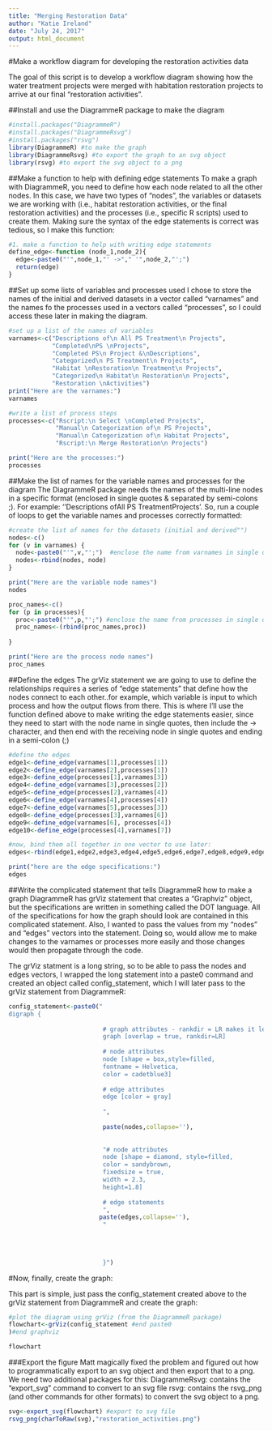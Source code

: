 ```yaml
---
title: "Merging Restoration Data"
author: "Katie Ireland"
date: "July 24, 2017"
output: html_document
---
```


#Make a workflow diagram for developing the restoration activities data

The goal of this script is to develop a workflow diagram showing how the water treatment projects were merged with habitation restoration projects to arrive at our final "restoration activities".

##Install and use the DiagrammeR package to make the diagram
```r
#install.packages("DiagrammeR")
#install.packages("DiagrammeRsvg")
#install.packages("rsvg")
library(DiagrammeR) #to make the graph
library(DiagrammeRsvg) #to export the graph to an svg object
library(rsvg) #to export the svg object to a png
```

##Make a function to help with defining edge statements
To make a graph with DiagrammeR, you need to define how each node related to all the other nodes.  In this case, we have two types of "nodes", the variables or datasets we are working with (i.e., habitat restoration activities, or the final restoration activities) and the processes (i.e., specific R scripts) used to create them. Making sure the syntax of the edge statements is correct was tedious, so I make this function:

```r
#1. make a function to help with writing edge statements
define_edge<-function (node_1,node_2){
  edge<-paste0("'",node_1,"' ->"," '",node_2,"';")
  return(edge)
}
```

##Set up some lists of variables and processes used
I chose to store the names of the initial and derived datasets in a vector called "varnames" and the names fo the processes used in a vectors called "processes", so I could access these later in making the diagram.

```r
#set up a list of the names of variables
varnames<-c("Descriptions of\n All PS Treatment\n Projects", 
            "Completed\nPS \nProjects", 
            "Completed PS\n Project &\nDescriptions",
            "Categorized\n PS Treatment\n Projects",
            "Habitat \nRestoration\n Treatment\n Projects",
            "Categorized\n Habitat\n Restoration\n Projects",
            "Restoration \nActivities")
print("Here are the varnames:")
varnames

#write a list of process steps
processes<-c("Rscript:\n Select \nCompleted Projects", 
             "Manual\n Categorization of\n PS Projects",
             "Manual\n Categorization of\n Habitat Projects",
             "Rscript:\n Merge Restoration\n Projects")

print("Here are the processes:")
processes

```

##Make the list of names for the variable names and processes for the diagram
The DiagrammeR package needs the names of the multi-line nodes in a specific format (enclosed in single quotes & separated by semi-colons ;).  For example: ''Descriptions of\n All PS Treatment\n Projects'.  So, run a couple of loops to get the variable names and processes correctly formatted:

```r
#create the list of names for the datasets (initial and derived"")
nodes<-c()
for (v in varnames) {
  node<-paste0("'",v,"';")  #enclose the name from varnames in single quotes, end with a ;
  nodes<-rbind(nodes, node)
}

print("Here are the variable node names")
nodes

proc_names<-c()
for (p in processes){
  proc<-paste0("'",p,"';") #enclose the name from processes in single quotes, end with a ;
  proc_names<-(rbind(proc_names,proc))
  
}

print("Here are the process node names")
proc_names

```

##Define the edges
The grViz statement we are going to use to define the relationships requires a series of "edge statements" that define how the nodes connect to each other..for example, which variable is input to which process and how the output flows from there. This is where I'll use the function defined above to make writing the edge statements easier, since they need to start with the node name in single quotes, then include the -> character, and then end with the receiving node in single quotes and ending in a semi-colon (;)

```r
#define the edges
edge1<-define_edge(varnames[1],processes[1])
edge2<-define_edge(varnames[2],processes[1])
edge3<-define_edge(processes[1],varnames[3])
edge4<-define_edge(varnames[3],processes[2])
edge5<-define_edge(processes[2],varnames[4])
edge6<-define_edge(varnames[4],processes[4])
edge7<-define_edge(varnames[5],processes[3])
edge8<-define_edge(processes[3],varnames[6])
edge9<-define_edge(varnames[6], processes[4])
edge10<-define_edge(processes[4],varnames[7])

#now, bind them all together in one vector to use later:
edges<-rbind(edge1,edge2,edge3,edge4,edge5,edge6,edge7,edge8,edge9,edge10)

print("here are the edge specifications:")
edges
```

##Write the complicated statement that tells DiagrammeR how to make a graph
DiagrammeR has grViz statement that creates a "Graphviz" object, but the specifications are written in something called the DOT language.  All of the specifications for how the graph should look are contained in this complicated statement. Also, I wanted to pass the values from my "nodes" and "edges" vectors into the statement.  Doing so, would allow me to make changes to the varnames or processes more easily and those changes would then propagate through the code. 

The grViz statment is a long string, so to be able to pass the nodes and edges vectors, I wrapped the long statement into a paste0 command and created an object called config_statement, which I will later pass to the grViz statement from DiagrammeR:

```r
config_statement<-paste0("
digraph {
                          
                          # graph attributes - rankdir = LR makes it left to right rather than vertical
                          graph [overlap = true, rankdir=LR]
                          
                          # node attributes
                          node [shape = box,style=filled, 
                          fontname = Helvetica,
                          color = cadetblue3]
                          
                          # edge attributes
                          edge [color = gray]
                          
                          ", 
                          
                          paste(nodes,collapse=''),
                          
                          
                          "# node attributes
                          node [shape = diamond, style=filled,
                          color = sandybrown,
                          fixedsize = true,
                          width = 2.3,
                          height=1.8]
                          
                          # edge statements
                          ",
                         paste(edges,collapse=''),
                          "
                         
                          
                          
                          
                          }")

```

#Now, finally, create the graph:

This part is simple, just pass the config_statement created above to the grViz statement from DiagrammeR and create the graph:

```r
#plot the diagram using grViz (from the DiagrammeR package)
flowchart<-grViz(config_statement #end paste0
)#end graphviz

flowchart

```

###Export the figure
Matt magically fixed the problem and figured out how to programmatically export to an svg object and then export that to a png.  We need two additional packages for this:
DiagrammeRsvg: contains the "export_svg" command to convert to an svg file
rsvg: contains the rsvg_png (and other commands for other formats) to convert the svg object to a png.

```r

svg<-export_svg(flowchart) #export to svg file
rsvg_png(charToRaw(svg),"restoration_activities.png")

```

